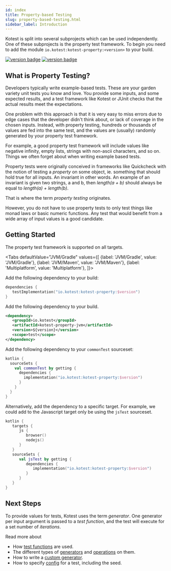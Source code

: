 ```yaml
---
id: index
title: Property-based Testing
slug: property-based-testing.html
sidebar_label: Introduction
---
```




Kotest is split into several subprojects which can be used independently. One of these subprojects is the property test framework.
To begin you need to add the module `io.kotest:kotest-property:<version>` to your build.

[![version badge](https://img.shields.io/maven-central/v/io.kotest/kotest-property.svg?label=release)](https://search.maven.org/search?q=kotest)
[![version badge](https://img.shields.io/nexus/s/https/oss.sonatype.org/io.kotest/kotest-framework-engine.svg?label=snapshot)](https://oss.sonatype.org/content/repositories/snapshots/io/kotest/)


## What is Property Testing?

Developers typically write example-based tests. These are your garden variety unit tests you know and love.
You provide some inputs, and some expected results, and a test framework like Kotest or JUnit checks that the actual
results meet the expectations.

One problem with this approach is that it is very easy to miss errors due to edge cases that the developer didn't think about,
or lack of coverage in the chosen inputs. Instead, with property testing, hundreds or thousands of values are fed into the same test,
and the values are (usually) randomly generated by your property test framework.

For example, a good property test framework will include values like negative infinity, empty lists, strings with non-ascii characters, and so on.
Things we often forget about when writing example based tests.

Property tests were originally conceived in frameworks like Quickcheck with the notion of testing a _property_ on some object,
ie. something that should hold true for all inputs. An invariant in other words.  An example of an invariant is given two strings,
a and b, then _length(a + b)_ should always be equal to _length(a) + length(b)_.

That is where the term _property testing_ originates.

However, you do not have to use property tests to only test things like monad laws or basic numeric functions. Any test that
would benefit from a wide array of input values is a good candidate.


## Getting Started

The property test framework is supported on all targets.

<Tabs
defaultValue="JVM/Gradle"
values={[
{label: 'JVM/Gradle', value: 'JVM/Gradle'},
{label: 'JVM/Maven', value: 'JVM/Maven'},
{label: 'Multiplatform', value: 'Multiplatform'},
]}>

<TabItem value="JVM/Gradle">

Add the following dependency to your build:

```kotlin
dependencies {
   testImplementation("io.kotest:kotest-property:$version")
}
```

</TabItem>

<TabItem value="JVM/Maven">

Add the following dependency to your build.

```xml
<dependency>
   <groupId>io.kotest</groupId>
   <artifactId>kotest-property-jvm</artifactId>
   <version>${version}</version>
   <scope>test</scope>
</dependency>
```

</TabItem>
<TabItem value="Multiplatform">

   Add the following dependency to your `commonTest` sourceset:

```kotlin
kotlin {
  sourceSets {
    val commonTest by getting {
      dependencies {
        implementation("io.kotest:kotest-property:$version")
      }
    }
  }
}
```

Alternatively, add the dependency to a specific target.
   For example, we could add to the Javascript target only be using the `jsTest` sourceset.

```kotlin
kotlin {
   targets {
      js {
         browser()
         nodejs()
      }
   }
   sourceSets {
      val jsTest by getting {
         dependencies {
            implementation("io.kotest:kotest-property:$version")
         }
      }
   }
}
```

</TabItem>
</Tabs>



## Next Steps

To provide values for tests, Kotest uses the term _generator_. One generator per input argument is passed to a _test function_,
and the test will execute for a set number of _iterations_.

Read more about

* How [test functions](test_functions.md) are used.
* The different types of [generators](gens.md) and [operations](genops.md) on them.
* How to write a [custom generator](customgens.md).
* How to specify [config](config.md) for a test, including the seed.
